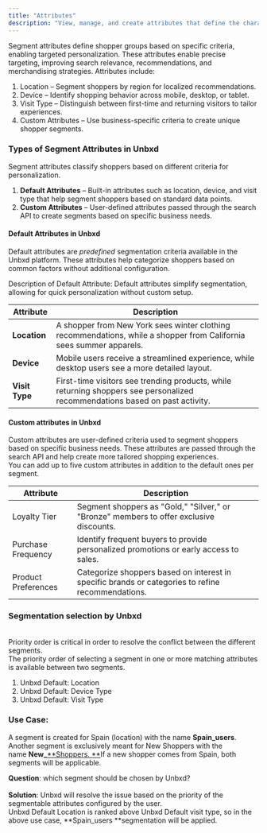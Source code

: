 ```yaml
---
title: "Attributes"
description: "View, manage, and create attributes that define the characteristics of your user."
---
```


Segment attributes define shopper groups based on specific criteria, enabling targeted personalization. These attributes enable precise targeting, improving search relevance, recommendations, and merchandising strategies.
Attributes include:

1. Location – Segment shoppers by region for localized recommendations.
2. Device – Identify shopping behavior across mobile, desktop, or tablet.
3. Visit Type – Distinguish between first-time and returning visitors to tailor experiences.
4. Custom Attributes – Use business-specific criteria to create unique shopper segments.

### Types of Segment Attributes in Unbxd

Segment attributes classify shoppers based on different criteria for personalization.

1. **Default Attributes** – Built-in attributes such as location, device, and visit type that help segment shoppers based on standard data points.
2. **Custom Attributes** – User-defined attributes passed through the search API to create segments based on specific business needs.

#### Default Attributes in Unbxd

Default attributes are _predefined_ segmentation criteria available in the Unbxd platform. These attributes help categorize shoppers based on common factors without additional configuration.

Description of Default Attribute: Default attributes simplify segmentation, allowing for quick personalization without custom setup.

| Attribute      | Description                                                                                                                  |
| -------------- | ---------------------------------------------------------------------------------------------------------------------------- |
| **Location**   | A shopper from New York sees winter clothing recommendations, while a shopper from California sees summer apparels.          |
| **Device**     | Mobile users receive a streamlined experience, while desktop users see a more detailed layout.                               |
| **Visit Type** | First-time visitors see trending products, while returning shoppers see personalized recommendations based on past activity. |

#### Custom attributes in Unbxd

Custom attributes are user-defined criteria used to segment shoppers based on specific business needs. These attributes are passed through the search API and help create more tailored shopping experiences.\
You can add up to five custom attributes in addition to the default ones per segment.

| Attribute           | Description                                                                                       |
| ------------------- | ------------------------------------------------------------------------------------------------- |
| Loyalty Tier        | Segment shoppers as "Gold," "Silver," or "Bronze" members to offer exclusive discounts.           |
| Purchase Frequency  | Identify frequent buyers to provide personalized promotions or early access to sales.             |
| Product Preferences | Categorize shoppers based on interest in specific brands or categories to refine recommendations. |

### Segmentation selection by Unbxd

\
Priority order is critical in order to resolve the conflict between the different segments.\
The priority order of selecting a segment in one or more matching attributes is available between two segments.

1. Unbxd Default: Location
2. Unbxd Default: Device Type
3. Unbxd Default: Visit Type

### Use Case:

A segment is created for Spain (location) with the name **Spain_users**. Another segment is exclusively meant for New Shoppers with the name **New\_**[\*\*Shoppers. \*\*](http://Shoppers.In)If a new shopper comes from Spain, both segments will be applicable.

**Question**: which segment should be chosen by Unbxd?\
\
**Solution**: Unbxd will resolve the issue based on the priority of the segmentable attributes configured by the user. \
Unbxd Default Location is ranked above Unbxd Default visit type, so in the above use case, \*\*Spain_users \*\*segmentation will be applied.
